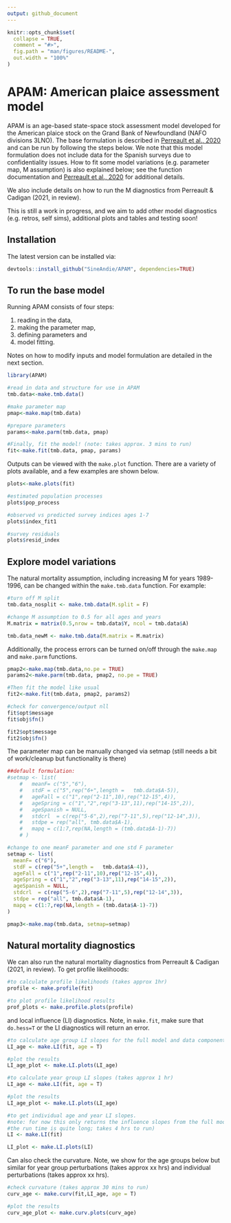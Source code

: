 ```yaml
---
output: github_document
---
```


<!-- README.md is generated from README.Rmd. Please edit that file -->

```r
knitr::opts_chunk$set(
  collapse = TRUE,
  comment = "#>",
  fig.path = "man/figures/README-",
  out.width = "100%"
)
```

# APAM: American plaice assessment model

<!-- badges: start -->
<!-- badges: end -->

APAM is an age-based state-space stock assessment model developed for the American plaice stock on the Grand Bank of Newfoundland (NAFO divisions 3LNO). The base formulation is described in [Perreault et al., 2020](https://journal.nafo.int/dnn/Volumes/Articles/ID/654/A-state-space-stock-assessment-model-for-American-plaice-on-the-Grand-Bank-of-Newfoundland) and can be run by following the steps below. We note that this model formulation does not include data for the Spanish surveys due to confidentiality issues. How to fit some model variations (e.g. parameter map, M assumption) is also explained below; see the function documentation and [Perreault et al., 2020](https://journal.nafo.int/dnn/Volumes/Articles/ID/654/A-state-space-stock-assessment-model-for-American-plaice-on-the-Grand-Bank-of-Newfoundland) for additional details.

We also include details on how to run the M diagnostics from Perreault & Cadigan (2021, in review). 

This is still a work in progress, and we aim to add other model diagnostics (e.g. retros, self sims), additional plots and tables and testing soon! 

## Installation

The latest version can be installed via:

``` r
devtools::install_github("SineAndie/APAM", dependencies=TRUE)
```

## To run the base model
Running APAM consists of four steps: 

  1) reading in the data, 
  2) making the parameter map, 
  3) defining parameters and 
  4) model fitting.  

Notes on how to modify inputs and model formulation are detailed in the next section.
```r
library(APAM)
```

```r
#read in data and structure for use in APAM
tmb.data<-make.tmb.data()

#make parameter map 
pmap<-make.map(tmb.data)

#prepare parameters
params<-make.parm(tmb.data, pmap)

#Finally, fit the model! (note: takes approx. 3 mins to run)
fit<-make.fit(tmb.data, pmap, params)

```
Outputs can be viewed with the `make.plot` function. There are a variety of plots available, and a few examples are shown below.
```r
plots<-make.plots(fit)

#estimated population processes
plots$pop_process
```

```r

#observed vs predicted survey indices ages 1-7
plots$index_fit1
```

```r
#survey residuals
plots$resid_index
```


## Explore model variations

The natural mortality assumption, including increasing M for years 1989-1996, can be changed 
within the `make.tmb.data` function. For example: 
```r
#turn off M split 
tmb.data_nosplit <- make.tmb.data(M.split = F) 

#change M assumption to 0.5 for all ages and years
M.matrix = matrix(0.5,nrow = tmb.data$Y, ncol = tmb.data$A)

tmb.data_newM <- make.tmb.data(M.matrix = M.matrix) 

```

Additionally, the process errors can be turned on/off through the `make.map` and `make.parm` functions.

```r
pmap2<-make.map(tmb.data,no.pe = TRUE)
params2<-make.parm(tmb.data, pmap2, no.pe = TRUE)

#Then fit the model like usual
fit2<-make.fit(tmb.data, pmap2, params2)

#check for convergence/output nll 
fit$opt$message
fit$obj$fn()

fit2$opt$message
fit2$obj$fn()
```
The parameter map can be manually changed via setmap (still needs a bit of work/cleanup but functionality is there)
```r
##default formulation: 
#setmap <- list(
    #   meanF= c("5","6"),
    #   stdF = c("5",rep("6+",length =   tmb.data$A-5)),
    #   ageFall = c("1",rep("2-11",10),rep("12-15",4)),
    #   ageSpring = c("1","2",rep("3-13",11),rep("14-15",2)),
    #   ageSpanish = NULL,
    #   stdcrl  = c(rep("5-6",2),rep("7-11",5),rep("12-14",3)),
    #   stdpe = rep("all", tmb.data$A-1),
    #   mapq = c(1:7,rep(NA,length = (tmb.data$A-1)-7))
    # )

#change to one meanF parameter and one std F parameter
setmap <- list(
  meanF= c("6"),
  stdF = c(rep("5+",length =   tmb.data$A-4)),
  ageFall = c("1",rep("2-11",10),rep("12-15",4)),
  ageSpring = c("1","2",rep("3-13",11),rep("14-15",2)),
  ageSpanish = NULL,
  stdcrl  = c(rep("5-6",2),rep("7-11",5),rep("12-14",3)),
  stdpe = rep("all", tmb.data$A-1),
  mapq = c(1:7,rep(NA,length = (tmb.data$A-1)-7))
)

pmap3<-make.map(tmb.data, setmap=setmap)

```


## Natural mortality diagnostics

We can also run the natural mortality diagnostics from Perreault & Cadigan (2021, in review). To get profile likelihoods:
```r
#to calculate profile likelihoods (takes approx 1hr)
profile <- make.profile(fit)

#to plot profile likelihood results 
prof_plots <- make.profile.plots(profile)
```

and local influence (LI) diagnostics. Note, in `make.fit`, make sure that `do.hess=T` or the LI diagnostics will return an error.
```r
#to calculate age group LI slopes for the full model and data components (takes approx 15 mins)
LI_age <- make.LI(fit, age = T)

#plot the results
LI_age_plot <- make.LI.plots(LI_age)

#to calculate year group LI slopes (takes approx 1 hr)
LI_age <- make.LI(fit, age = T)

#plot the results
LI_age_plot <- make.LI.plots(LI_age)

#to get individual age and year LI slopes.
#note: for now this only returns the influence slopes from the full model fit (not data components since 
#the run time is quite long; takes 4 hrs to run)
LI <- make.LI(fit)

LI_plot <- make.LI.plots(LI)

```
Can also check the curvature. Note, we show for the age groups below but similar for year group perturbations (takes approx xx hrs) and individual perturbations (takes approx xx hrs).
```r
#check curvature (takes approx 30 mins to run)
curv_age <- make.curv(fit,LI_age, age = T)

#plot the results
curv_age_plot <- make.curv.plots(curv_age)

```
